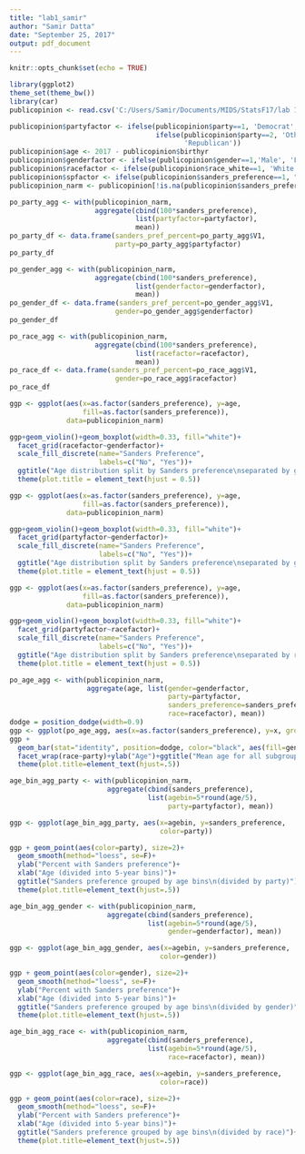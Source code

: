 ---
title: "lab1_samir"
author: "Samir Datta"
date: "September 25, 2017"
output: pdf_document
---

```{r setup, include=FALSE}
knitr::opts_chunk$set(echo = TRUE)
```


```{r}
library(ggplot2)
theme_set(theme_bw())
library(car)
publicopinion <- read.csv('C:/Users/Samir/Documents/MIDS/StatsF17/lab 1/public_opinion.csv')

publicopinion$partyfactor <- ifelse(publicopinion$party==1, 'Democrat', 
                                    ifelse(publicopinion$party==2, 'Other', 
                                           'Republican'))
publicopinion$age <- 2017 - publicopinion$birthyr
publicopinion$genderfactor <- ifelse(publicopinion$gender==1,'Male', 'Female')
publicopinion$racefactor <- ifelse(publicopinion$race_white==1, 'White', 'Non-White')
publicopinion$spfactor <- ifelse(publicopinion$sanders_preference==1, "Yes", "No")
publicopinion_narm <- publicopinion[!is.na(publicopinion$sanders_preference),]
```


```{r}
po_party_agg <- with(publicopinion_narm,
                     aggregate(cbind(100*sanders_preference),
                               list(partyfactor=partyfactor),
                               mean))
po_party_df <- data.frame(sanders_pref_percent=po_party_agg$V1,
                          party=po_party_agg$partyfactor)
po_party_df
```

```{r}
po_gender_agg <- with(publicopinion_narm,
                     aggregate(cbind(100*sanders_preference),
                               list(genderfactor=genderfactor),
                               mean))
po_gender_df <- data.frame(sanders_pref_percent=po_gender_agg$V1,
                          gender=po_gender_agg$genderfactor)
po_gender_df

```

```{r}
po_race_agg <- with(publicopinion_narm,
                     aggregate(cbind(100*sanders_preference),
                               list(racefactor=racefactor),
                               mean))
po_race_df <- data.frame(sanders_pref_percent=po_race_agg$V1,
                          gender=po_race_agg$racefactor)
po_race_df
```

```{r}
ggp <- ggplot(aes(x=as.factor(sanders_preference), y=age,
                  fill=as.factor(sanders_preference)), 
              data=publicopinion_narm)

ggp+geom_violin()+geom_boxplot(width=0.33, fill="white")+
  facet_grid(racefactor~genderfactor)+
  scale_fill_discrete(name="Sanders Preference",
                      labels=c("No", "Yes"))+
  ggtitle("Age distribution split by Sanders preference\nseparated by gender and race")+
  theme(plot.title = element_text(hjust = 0.5))
```

```{r}
ggp <- ggplot(aes(x=as.factor(sanders_preference), y=age,
                  fill=as.factor(sanders_preference)), 
              data=publicopinion_narm)

ggp+geom_violin()+geom_boxplot(width=0.33, fill="white")+
  facet_grid(partyfactor~genderfactor)+
  scale_fill_discrete(name="Sanders Preference",
                      labels=c("No", "Yes"))+
  ggtitle("Age distribution split by Sanders preference\nseparated by gender and party")+
  theme(plot.title = element_text(hjust = 0.5))
```


```{r}
ggp <- ggplot(aes(x=as.factor(sanders_preference), y=age,
                  fill=as.factor(sanders_preference)), 
              data=publicopinion_narm)

ggp+geom_violin()+geom_boxplot(width=0.33, fill="white")+
  facet_grid(partyfactor~racefactor)+
  scale_fill_discrete(name="Sanders Preference",
                      labels=c("No", "Yes"))+
  ggtitle("Age distribution split by Sanders preference\nseparated by race and party")+
  theme(plot.title = element_text(hjust = 0.5))
```

```{r}
po_age_agg <- with(publicopinion_narm,
                   aggregate(age, list(gender=genderfactor,
                                       party=partyfactor,
                                       sanders_preference=sanders_preference,
                                       race=racefactor), mean))
dodge = position_dodge(width=0.9)                   
ggp <- ggplot(po_age_agg, aes(x=as.factor(sanders_preference), y=x, group=gender))
ggp + 
  geom_bar(stat="identity", position=dodge, color="black", aes(fill=gender))+
  facet_wrap(race~party)+ylab("Age")+ggtitle("Mean age for all subgroups")+
  theme(plot.title=element_text(hjust=.5))

```

```{r}
age_bin_agg_party <- with(publicopinion_narm,
                        aggregate(cbind(sanders_preference),
                                  list(agebin=5*round(age/5), 
                                       party=partyfactor), mean))

ggp <- ggplot(age_bin_agg_party, aes(x=agebin, y=sanders_preference,
                                     color=party))

ggp + geom_point(aes(color=party), size=2)+
  geom_smooth(method="loess", se=F)+
  ylab("Percent with Sanders preference")+
  xlab("Age (divided into 5-year bins)")+
  ggtitle("Sanders preference grouped by age bins\n(divided by party)")+
  theme(plot.title=element_text(hjust=.5))
```

```{r}
age_bin_agg_gender <- with(publicopinion_narm,
                        aggregate(cbind(sanders_preference),
                                  list(agebin=5*round(age/5), 
                                       gender=genderfactor), mean))

ggp <- ggplot(age_bin_agg_gender, aes(x=agebin, y=sanders_preference,
                                     color=gender))

ggp + geom_point(aes(color=gender), size=2)+
  geom_smooth(method="loess", se=F)+
  ylab("Percent with Sanders preference")+
  xlab("Age (divided into 5-year bins)")+
  ggtitle("Sanders preference grouped by age bins\n(divided by gender)")+
  theme(plot.title=element_text(hjust=.5))
```

```{r}
age_bin_agg_race <- with(publicopinion_narm,
                        aggregate(cbind(sanders_preference),
                                  list(agebin=5*round(age/5), 
                                       race=racefactor), mean))

ggp <- ggplot(age_bin_agg_race, aes(x=agebin, y=sanders_preference,
                                     color=race))

ggp + geom_point(aes(color=race), size=2)+
  geom_smooth(method="loess", se=F)+
  ylab("Percent with Sanders preference")+
  xlab("Age (divided into 5-year bins)")+
  ggtitle("Sanders preference grouped by age bins\n(divided by race)")+
  theme(plot.title=element_text(hjust=.5))
```
